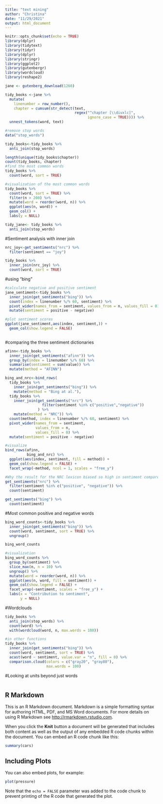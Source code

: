 ```yaml
---
title: "text mining"
author: "Christina"
date: "11/29/2021"
output: html_document
---
```


```r
knitr::opts_chunk$set(echo = TRUE)
library(dplyr)
library(tidytext)
library(tidyr)
library(dplyr)
library(stringr)
library(ggplot2)
library(gutenbergr)
library(wordcloud)
library(reshape2)
```

```r
jane <- gutenberg_download(1260)

tidy_books <-jane %>%
  mutate(
    linenumber = row_number(),
    chapter = cumsum(str_detect(text, 
                                regex("^chapter [\\divxlc]", 
                                      ignore_case = TRUE)))) %>%
  unnest_tokens(word, text)

#remove stop words
data("stop_words")

tidy_books<-tidy_books %>%
  anti_join(stop_words)

length(unique(tidy_books$chapter))
count(tidy_books, chapter)
#find the most common words
tidy_books %>%
  count(word, sort = TRUE)

#visualization of the most common words
tidy_books %>%
  count(word, sort = TRUE) %>%
  filter(n > 200) %>%
  mutate(word = reorder(word, n)) %>%
  ggplot(aes(n, word)) +
  geom_col() +
  labs(y = NULL)

tidy_jane<- tidy_books %>%
  anti_join(stop_words)
```

#Sentiment analysis with inner join

```r
nrc_joy<-get_sentiments("nrc") %>%
  filter(sentiment == "joy")

tidy_books %>%
  inner_join(nrc_joy) %>%
  count(word, sort = TRUE)
```

#using "bing"

```r
#calculate negative and positive sentiment
jane_sentiment<-tidy_books %>%
  inner_join(get_sentiments("bing")) %>%
  count(index = linenumber %/% 60, sentiment) %>%
  pivot_wider(names_from = sentiment, values_from = n, values_fill = 0) %>%
  mutate(sentiment = positive - negative)

#plot sentiment scores
ggplot(jane_sentiment,aes(index, sentiment,)) +
  geom_col(show.legend = FALSE) 
  
```

#comparing the three sentiment dictionaries

```r
afinn<-tidy_books %>%
  inner_join(get_sentiments("afinn")) %>%
  group_by(index = linenumber %/% 60) %>%
  summarise(sentiment = sum(value)) %>%
  mutate(method = "AFINN")

bing_and_nrc<-bind_rows(
  tidy_books %>%
    inner_join(get_sentiments("bing")) %>%
    mutate(method = "Bing at al."),
  tidy_books %>%
    inner_join(get_sentiments("nrc") %>%
                 filter(sentiment %in% c("positive","negative"))
               ) %>%
    mutate(method = "NRC")) %>%
  count(method, index = linenumber %/% 60, sentiment) %>%
  pivot_wider(names_from = sentiment,
              values_from = n,
              values_fill = 0) %>%
  mutate(sentiment = positive - negative)

#visualize
bind_rows(afinn,
          bing_and_nrc) %>%
  ggplot(aes(index, sentiment, fill = method)) +
  geom_col(show.legend = FALSE) +
  facet_wrap(~method, ncol = 1, scales = "free_y")

#Why the result for the NRC lexicon biased so high in sentiment compared to the Bing et al. result?
get_sentiments("nrc") %>%
  filter(sentiment %in% c("positive", "negative")) %>%
  count(sentiment)

get_sentiments("bing") %>%
  count(sentiment)
```
#Most common positive and negative words

```r
bing_word_counts<-tidy_books %>%
  inner_join(get_sentiments("bing")) %>%
  count(word, sentiment, sort = TRUE) %>%
  ungroup()

bing_word_counts

#visualization
bing_word_counts %>%
  group_by(sentiment) %>%
  slice_max(n, n = 10) %>%
  ungroup() %>%
  mutate(word = reorder(word, n)) %>%
  ggplot(aes(n, word, fill = sentiment)) +
  geom_col(show.legend = FALSE) +
  facet_wrap(~sentiment, scales = "free_y") +
  labs(x = "Contribution to sentiment",
       y = NULL)
```

#Wordclouds

```r
tidy_books %>%
  anti_join(stop_words) %>%
  count(word) %>%
  with(wordcloud(word, n, max.words = 100))

#in other functions
tidy_books %>%
  inner_join(get_sentiments("bing")) %>%
  count(word, sentiment, sort = TRUE) %>%
  acast(word ~ sentiment, value.var = "n", fill = 0) %>%
  comparison.cloud(colors = c("gray20", "gray80"),
                   max.words = 100)
```

#Looking at units beyond just words

```r

```


## R Markdown

This is an R Markdown document. Markdown is a simple formatting syntax for authoring HTML, PDF, and MS Word documents. For more details on using R Markdown see <http://rmarkdown.rstudio.com>.

When you click the **Knit** button a document will be generated that includes both content as well as the output of any embedded R code chunks within the document. You can embed an R code chunk like this:

```r
summary(cars)
```

## Including Plots

You can also embed plots, for example:

```r
plot(pressure)
```

Note that the `echo = FALSE` parameter was added to the code chunk to prevent printing of the R code that generated the plot.
